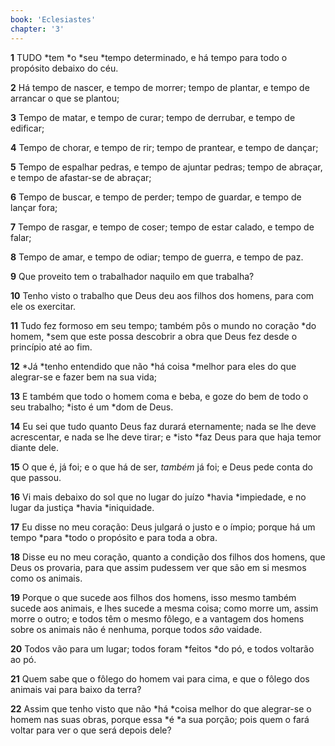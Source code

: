 ```yaml
---
book: 'Eclesiastes'
chapter: '3'
---
```


**1** TUDO *tem *o *seu *tempo determinado, e há tempo para todo o propósito debaixo do céu.

**2** Há tempo de nascer, e tempo de morrer; tempo de plantar, e tempo de arrancar o que se plantou;

**3** Tempo de matar, e tempo de curar; tempo de derrubar, e tempo de edificar;

**4** Tempo de chorar, e tempo de rir; tempo de prantear, e tempo de dançar;

**5** Tempo de espalhar pedras, e tempo de ajuntar pedras; tempo de abraçar, e tempo de afastar-se de abraçar;

**6** Tempo de buscar, e tempo de perder; tempo de guardar, e tempo de lançar fora;

**7** Tempo de rasgar, e tempo de coser; tempo de estar calado, e tempo de falar;

**8** Tempo de amar, e tempo de odiar; tempo de guerra, e tempo de paz.

**9** Que proveito tem o trabalhador naquilo em que trabalha?

**10** Tenho visto o trabalho que Deus deu aos filhos dos homens, para com ele os exercitar.

**11** Tudo fez formoso em seu tempo; também pôs o mundo no coração *do homem, *sem que este possa descobrir a obra que Deus fez desde o princípio até ao fim.

**12** *Já *tenho entendido que não *há coisa *melhor para eles do que alegrar-se e fazer bem na sua vida;

**13** E também que todo o homem coma e beba, e goze do bem de todo o seu trabalho; *isto é um *dom de Deus.

**14** Eu sei que tudo quanto Deus faz durará eternamente; nada se lhe deve acrescentar, e nada se lhe deve tirar; e *isto *faz Deus para que haja temor diante dele.

**15** O que é, já foi; e o que há de ser, _também_ já foi; e Deus pede conta do que passou.

**16** Vi mais debaixo do sol que no lugar do juízo *havia *impiedade, e no lugar da justiça *havia *iniquidade.

**17** Eu disse no meu coração: Deus julgará o justo e o ímpio; porque há um tempo *para *todo o propósito e para toda a obra.

**18** Disse eu no meu coração, quanto a condição dos filhos dos homens, que Deus os provaria, para que assim pudessem ver que são em si mesmos como os animais.

**19** Porque o que sucede aos filhos dos homens, isso mesmo também sucede aos animais, e lhes sucede a mesma coisa; como morre um, assim morre o outro; e todos têm o mesmo fôlego, e a vantagem dos homens sobre os animais não é nenhuma, porque todos _são_ vaidade.

**20** Todos vão para um lugar; todos foram *feitos *do pó, e todos voltarão ao pó.

**21** Quem sabe que o fôlego do homem vai para cima, e que o fôlego dos animais vai para baixo da terra?

**22** Assim que tenho visto que não *há *coisa melhor do que alegrar-se o homem nas suas obras, porque essa *é *a sua porção; pois quem o fará voltar para ver o que será depois dele?

